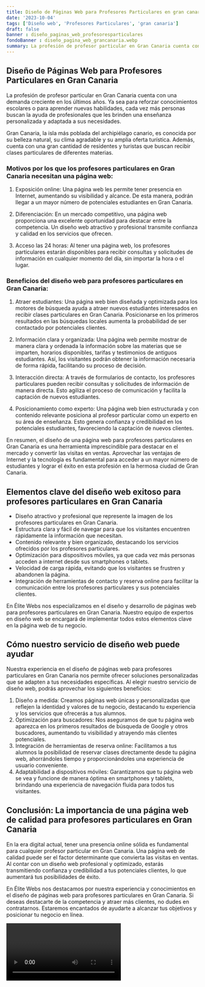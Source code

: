 ```yaml
---
title: Diseño de Páginas Web para Profesores Particulares en gran canaria
date: '2023-10-04'
tags: ['Diseño web', 'Profesores Particulares', 'gran canaria']
draft: false
banner : diseño_paginas_web_profesoresparticulares
fondoBanner : diseño_pagina_web_grancanaria.webp
summary: La profesión de profesor particular en Gran Canaria cuenta con una demanda creciente en los últimos años. Ya sea para reforzar conocimientos escolares o para aprender nuevas habilidades, cada vez más personas buscan la ayuda de profesionales que les brinden una enseñanza personalizada y adaptada a sus necesidades.
---
```


## Diseño de Páginas Web para Profesores Particulares en Gran Canaria

La profesión de profesor particular en Gran Canaria cuenta con una demanda creciente en los últimos años. Ya sea para reforzar conocimientos escolares o para aprender nuevas habilidades, cada vez más personas buscan la ayuda de profesionales que les brinden una enseñanza personalizada y adaptada a sus necesidades.

Gran Canaria, la isla más poblada del archipiélago canario, es conocida por su belleza natural, su clima agradable y su amplia oferta turística. Además, cuenta con una gran cantidad de residentes y turistas que buscan recibir clases particulares de diferentes materias.

### Motivos por los que los profesores particulares en Gran Canaria necesitan una página web:

1. Exposición online: Una página web les permite tener presencia en Internet, aumentando su visibilidad y alcance. De esta manera, podrán llegar a un mayor número de potenciales estudiantes en Gran Canaria.

2. Diferenciación: En un mercado competitivo, una página web proporciona una excelente oportunidad para destacar entre la competencia. Un diseño web atractivo y profesional transmite confianza y calidad en los servicios que ofrecen.

3. Acceso las 24 horas: Al tener una página web, los profesores particulares estarán disponibles para recibir consultas y solicitudes de información en cualquier momento del día, sin importar la hora o el lugar.

### Beneficios del diseño web para profesores particulares en Gran Canaria:

1. Atraer estudiantes: Una página web bien diseñada y optimizada para los motores de búsqueda ayuda a atraer nuevos estudiantes interesados en recibir clases particulares en Gran Canaria. Posicionarse en los primeros resultados en las búsquedas locales aumenta la probabilidad de ser contactado por potenciales clientes.

2. Información clara y organizada: Una página web permite mostrar de manera clara y ordenada la información sobre las materias que se imparten, horarios disponibles, tarifas y testimonios de antiguos estudiantes. Así, los visitantes podrán obtener la información necesaria de forma rápida, facilitando su proceso de decisión.

3. Interacción directa: A través de formularios de contacto, los profesores particulares pueden recibir consultas y solicitudes de información de manera directa. Esto agiliza el proceso de comunicación y facilita la captación de nuevos estudiantes.

4. Posicionamiento como experto: Una página web bien estructurada y con contenido relevante posiciona al profesor particular como un experto en su área de enseñanza. Esto genera confianza y credibilidad en los potenciales estudiantes, favoreciendo la captación de nuevos clientes.

En resumen, el diseño de una página web para profesores particulares en Gran Canaria es una herramienta imprescindible para destacar en el mercado y convertir las visitas en ventas. Aprovechar las ventajas de Internet y la tecnología es fundamental para acceder a un mayor número de estudiantes y lograr el éxito en esta profesión en la hermosa ciudad de Gran Canaria.

<GifSeo />

<Cta />

## Elementos clave del diseño web exitoso para profesores particulares en Gran Canaria

- Diseño atractivo y profesional que represente la imagen de los profesores particulares en Gran Canaria.
- Estructura clara y fácil de navegar para que los visitantes encuentren rápidamente la información que necesitan.
- Contenido relevante y bien organizado, destacando los servicios ofrecidos por los profesores particulares.
- Optimización para dispositivos móviles, ya que cada vez más personas acceden a internet desde sus smartphones o tablets.
- Velocidad de carga rápida, evitando que los visitantes se frustren y abandonen la página.
- Integración de herramientas de contacto y reserva online para facilitar la comunicación entre los profesores particulares y sus potenciales clientes.

En Élite Webs nos especializamos en el diseño y desarrollo de páginas web para profesores particulares en Gran Canaria. Nuestro equipo de expertos en diseño web se encargará de implementar todos estos elementos clave en la página web de tu negocio.

## Cómo nuestro servicio de diseño web puede ayudar

Nuestra experiencia en el diseño de páginas web para profesores particulares en Gran Canaria nos permite ofrecer soluciones personalizadas que se adapten a tus necesidades específicas. Al elegir nuestro servicio de diseño web, podrás aprovechar los siguientes beneficios:

1. Diseño a medida: Creamos páginas web únicas y personalizadas que reflejen la identidad y valores de tu negocio, destacando tu experiencia y los servicios que ofrecerás a tus alumnos.
2. Optimización para buscadores: Nos aseguramos de que tu página web aparezca en los primeros resultados de búsqueda de Google y otros buscadores, aumentando tu visibilidad y atrayendo más clientes potenciales.
3. Integración de herramientas de reserva online: Facilitamos a tus alumnos la posibilidad de reservar clases directamente desde tu página web, ahorrándoles tiempo y proporcionándoles una experiencia de usuario conveniente.
4. Adaptabilidad a dispositivos móviles: Garantizamos que tu página web se vea y funcione de manera óptima en smartphones y tablets, brindando una experiencia de navegación fluida para todos tus visitantes.

## Conclusión: La importancia de una página web de calidad para profesores particulares en Gran Canaria

En la era digital actual, tener una presencia online sólida es fundamental para cualquier profesor particular en Gran Canaria. Una página web de calidad puede ser el factor determinante que convierta las visitas en ventas. Al contar con un diseño web profesional y optimizado, estarás transmitiendo confianza y credibilidad a tus potenciales clientes, lo que aumentará tus posibilidades de éxito.

En Élite Webs nos destacamos por nuestra experiencia y conocimientos en el diseño de páginas web para profesores particulares en Gran Canaria. Si deseas destacarte de la competencia y atraer más clientes, no dudes en contratarnos. Estaremos encantados de ayudarte a alcanzar tus objetivos y posicionar tu negocio en línea.

<Video />

<CtaBot job='Profesores Particulares' city='gran canaria'/>

<Gmaps query='gran canaria+españa+maps' />